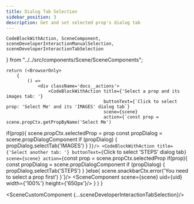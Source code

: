 ```yaml
---
title: Dialog Tab Selection
sidebar_position: 3
description: Get and set selected prop's dialog tab
---
```


    CodeBlockWithAction, SceneComponent,
    sceneDeveloperInteractionManualSelection, sceneDeveloperInteractionTabSelection
} from "../../src/components/Scene/SceneComponents";

    return (<BrowserOnly>
        {
            () =>
                <div className='docs__actions'>
                    <CodeBlockWithAction title={'Select a prop and its images tab: '}
                                         buttonText={`Click to select prop: 'Select Me' and its 'IMAGES' dialog tab`}
                                         scene={scene}
                                         action={`const prop = scene.propCtx.getPropByName('Select Me')
if(prop){
    scene.propCtx.selectedProp = prop
    const propDialog = scene.propDialogComponent
    if (propDialog) {
        propDialog.selectTab('IMAGES')
    }
}`}/>
                    <CodeBlockWithAction title={'Select another tab: '}
                                         buttonText={`Click to select 'STEPS' dialog tab`}
                                         scene={scene}
                                         action={`const prop = scene.propCtx.selectedProp
if(prop){
    const propDialog = scene.propDialogComponent
    if (propDialog) {
        propDialog.selectTab('STEPS')
    }
}else{
    scene.snackbarCtx.error('You need to select a prop first')
}`}/>
                    <SceneComponent scene={scene} uid={uid} width={'100%'} height={'650px'}/>
                </div>
        }
    </BrowserOnly>)
}

<SceneCustomComponent {...sceneDeveloperInteractionTabSelection}/>
